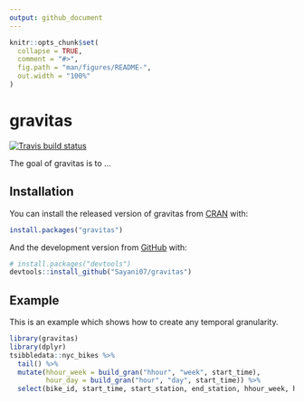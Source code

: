 ```yaml
---
output: github_document
---
```


<!-- README.md is generated from README.Rmd. Please edit that file -->

```r
knitr::opts_chunk$set(
  collapse = TRUE,
  comment = "#>",
  fig.path = "man/figures/README-",
  out.width = "100%"
)
```
# gravitas

<!-- badges: start -->

[![Travis build status](https://travis-ci.org/Sayani07/gravitas.svg?branch=master)](https://travis-ci.org/Sayani07/gravitas)
<!-- badges: end -->

The goal of gravitas is to ...

## Installation
  
You can install the released version of gravitas from [CRAN](https://CRAN.R-project.org) with:

``` r
install.packages("gravitas")
```

And the development version from [GitHub](https://github.com/) with:

``` r
# install.packages("devtools")
devtools::install_github("Sayani07/gravitas")
```
## Example

This is an example which shows how to create any temporal granularity.

```r
library(gravitas)
library(dplyr)
tsibbledata::nyc_bikes %>% 
  tail() %>%
  mutate(hhour_week = build_gran("hhour", "week", start_time), 
         hour_day = build_gran("hour", "day", start_time)) %>%
  select(bike_id, start_time, start_station, end_station, hhour_week, hour_day)
```

